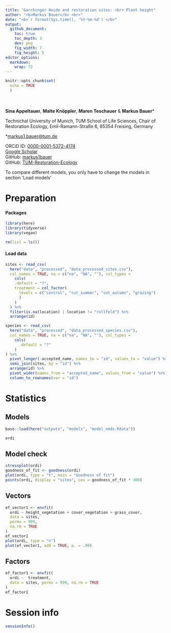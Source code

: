 ```yaml
---
title: "Garchinger Heide and restoration sites: <br> Plant height"
author: "<b>Markus Bauer</b> <br>"
date: "<b>`r format(Sys.time(), '%Y-%m-%d')`</b>"
output:
  github_document:
    toc: true
    toc_depth: 3
    dev: png
    fig_width: 7
    fig_height: 5
editor_options: 
  markdown: 
    wrap: 72
---
```


```r
knitr::opts_chunk$set(
  echo = TRUE
  )
```

<br/> <br/> <b>Sina Appeltauer</b>, <b>Malte Knöppler</b>, <b>Maren
Teschauer</b> & <b>Markus Bauer</b>\*

Technichal University of Munich, TUM School of Life Sciences, Chair of
Restoration Ecology, Emil-Ramann-Straße 6, 85354 Freising, Germany

\*[markus1.bauer\@tum.de](mailto:markus1.bauer@tum.de)

ORCiD ID: [0000-0001-5372-4174](https://orcid.org/0000-0001-5372-4174)
<br>
[Google Scholar](https://scholar.google.de/citations?user=oHhmOkkAAAAJ&hl=de&oi=ao)
<br>
GitHub: [markus1bauer](https://github.com/markus1bauer)
<br>
GitHub: [TUM-Restoration-Ecology](https://github.com/TUM-Restoration-Ecology)

To compare different models, you only have to change the models in
section 'Load models'

# Preparation

#### Packages

```r
library(here)
library(tidyverse)
library(vegan)
```

```r
rm(list = ls())
```

#### Load data

```r
sites <- read_csv(
  here("data", "processed", "data_processed_sites.csv"),
  col_names = TRUE, na = c("na", "NA", ""), col_types =
    cols(
    .default = "?",
    treatment = col_factor(
      levels = c("control", "cut_summer", "cut_autumn", "grazing")
      )
    )
  ) %>%
  filter(is.na(location) | location != "rollfeld") %>%
  arrange(id)

species <- read_csv(
  here("data", "processed", "data_processed_species.csv"),
  col_names = TRUE, na = c("na", "NA", ""), col_types =
    cols(
      .default = "?"
    )
) %>%
  pivot_longer(-accepted_name, names_to = "id", values_to = "value") %>%
  semi_join(sites, by = "id") %>%
  arrange(id) %>%
  pivot_wider(names_from = "accepted_name", values_from = "value") %>%
  column_to_rownames(var = "id")
```

# Statistics

## Models

```r
base::load(here("outputs", "models", "model_nmds.Rdata"))

```

```r
ordi
```

## Model check

```r
stressplot(ordi)
goodness_of_fit <- goodness(ordi)
plot(ordi, type = "t", main = "Goodness of fit")
points(ordi, display = "sites", cex = goodness_of_fit * 300)
```


## Vectors

```r
ef_vector1 <- envfit(
  ordi ~ height_vegetation + cover_vegetation + grass_cover,
  data = sites,
  permu = 999,
  na.rm = TRUE
)
ef_vector1
plot(ordi, type = "n")
plot(ef_vector1, add = TRUE, p. = .99)
```

## Factors

```r
ef_factor1 <- envfit(
  ordi ~  treatment,
  data = sites, permu = 999, na.rm = TRUE
)
ef_factor1
```

# Session info

```r
sessionInfo()
```
